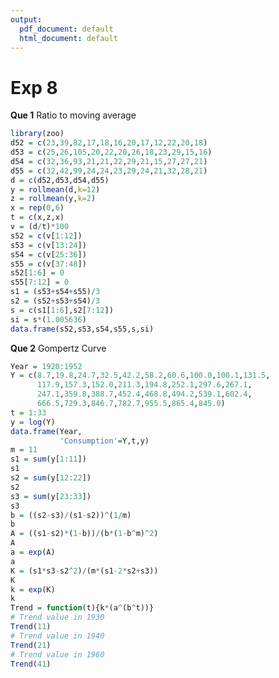 ---
output:
  pdf_document: default
  html_document: default
---


# Exp 8
**Que 1** Ratio to moving average
```{r}
library(zoo)
d52 = c(23,39,82,17,18,16,20,17,12,22,20,18)
d53 = c(25,26,105,20,22,20,26,18,23,29,15,16)
d54 = c(32,36,93,21,21,22,29,21,15,27,27,21)
d55 = c(32,42,99,24,24,23,29,24,21,32,28,21)
d = c(d52,d53,d54,d55)
y = rollmean(d,k=12)
z = rollmean(y,k=2)
x = rep(0,6)
t = c(x,z,x)
v = (d/t)*100
s52 = c(v[1:12])
s53 = c(v[13:24])
s54 = c(v[25:36])
s55 = c(v[37:48])
s52[1:6] = 0
s55[7:12] = 0
s1 = (s53+s54+s55)/3
s2 = (s52+s53+s54)/3
s = c(s1[1:6],s2[7:12])
si = s*(1.005636)
data.frame(s52,s53,s54,s55,s,si)
```
\newpage
**Que 2** Gompertz Curve
```{r}
Year = 1920:1952
Y = c(8.7,19.8,24.7,32.5,42.2,58.2,60.6,100.0,100.1,131.5,
      117.9,157.3,152.0,211.3,194.8,252.1,297.6,267.1,
      247.1,359.8,388.7,452.4,468.8,494.2,539.1,602.4,
      666.5,729.3,846.7,782.7,955.5,865.4,845.0)
t = 1:33
y = log(Y)
data.frame(Year,
           'Consumption'=Y,t,y)
m = 11
s1 = sum(y[1:11])
s1
s2 = sum(y[12:22])
s2
s3 = sum(y[23:33])
s3
b = ((s2-s3)/(s1-s2))^(1/m)
b
A = ((s1-s2)*(1-b))/(b*(1-b^m)^2)
A
a = exp(A)
a
K = (s1*s3-s2^2)/(m*(s1-2*s2+s3))
K
k = exp(K)
k
Trend = function(t){k*(a^(b^t))}
# Trend value in 1930
Trend(11)
# Trend value in 1940
Trend(21)
# Trend value in 1960
Trend(41)
```